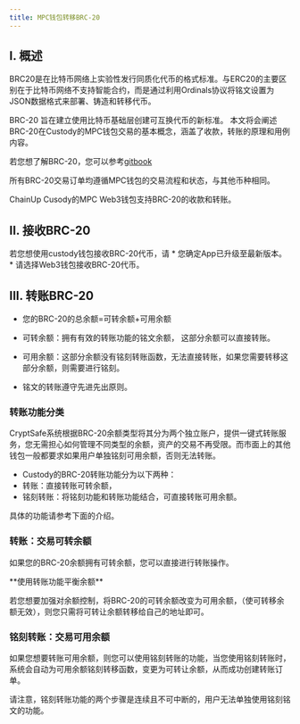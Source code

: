 ```yaml
---
title: MPC钱包转移BRC-20
---
```


## I. 概述

BRC20是在比特币网络上实验性发行同质化代币的格式标准。与ERC20的主要区别在于比特币网络不支持智能合约，而是通过利用Ordinals协议将铭文设置为JSON数据格式来部署、铸造和转移代币。

BRC-20 旨在建立使用比特币基础层创建可互换代币的新标准。 本文将会阐述BRC-20在Custody的MPC钱包交易的基本概念，涵盖了收款，转账的原理和用例内容。

若您想了解BRC-20，您可以参考[gitbook](https://layer1.gitbook.io/layer1-foundation/foundation/purpose)

所有BRC-20交易订单均遵循MPC钱包的交易流程和状态，与其他币种相同。

ChainUp Cusody的MPC Web3钱包支持BRC-20的收款和转账。

## II. 接收BRC-20

<Note>
若您想使用custody钱包接收BRC-20代币，请
* 您确定App已升级至最新版本。
* 请选择Web3钱包接收BRC-20代币。
</Note>


## III. 转账BRC-20


* 您的BRC-20的总余额=可转余额+可用余额

* 可转余额：拥有有效的转账功能的铭文余额， 这部分余额可以直接转账。

* 可用余额：这部分余额没有铭刻转账函数，无法直接转账，如果您需要转移这部分余额，则需要进行铭刻。

* 铭文的转账遵守先进先出原则。

### 转账功能分类

CryptSafe系统根据BRC-20余额类型将其分为两个独立账户，提供一键式转账服务，您无需担心如何管理不同类型的余额，资产的交易不再受限。而市面上的其他钱包一般都要求如果用户单独铭刻可用余额，否则无法转账。

* Custody的BRC-20转账功能分为以下两种：
* 转账：直接转账可转余额，
* 铭刻转账：将铭刻功能和转账功能结合，可直接转账可用余额。

具体的功能请参考下面的介绍。

### 转账：交易可转余额
如果您的BRC-20余额拥有可转余额，您可以直接进行转账操作。

<Tip> 
**使用转账功能平衡余额**

若您想要加强对余额控制，将BRC-20的可转余额改变为可用余额，（使可转移余额无效），则您只需将可转让余额转移给自己的地址即可。
</Tip>



### 铭刻转账：交易可用余额

如果您想要转账可用余额，则您可以使用铭刻转账的功能，当您使用铭刻转账时，系统会自动为可用余额铭刻转移函数，变更为可转让余额，从而成功创建转账订单。

<Warning>
请注意，铭刻转账功能的两个步骤是连续且不可中断的，用户无法单独使用铭刻铭文的功能。
</Warning>
